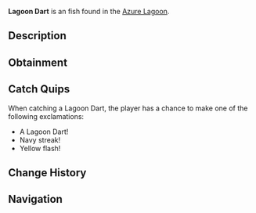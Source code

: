 {{FishInfobox
|image          = Lagoon Dart.png
|rarity         = Uncommon
|sea            = Second Sea
|location       = [[Azure Lagoon]]
|sublocation    = 
|sources        = Fishing Rod
|radar_location = 
|prog_speed     = -18
|xp             = 55
|weather        = Rain
|time           = Night
|season         = Summer
|bait           = Shrimp
|base_weight    = 72
|base_value     = 110
|weight_range   = 42
|base_chance    = 95
|base_resil     = 40
}}
'''Lagoon Dart''' is an {{Rarity|Uncommon}} fish found in the [[Azure Lagoon]].

== Description ==
{{Description|A light navy blue fish with yellow fins, streaking through lagoon currents.|Bestiary Entry}}

== Obtainment ==
{{Description|It dashes under the warm rain’s embrace.|Bestiary Hint}}
{{Fish Availability|
Azure Lagoon
|top_rods      = 
Free Spirit Rod\326400.79\211429.22;
Trident Rod\291179.29\278919.95;
Leviathan's Fang Rod\288161.1\265761.75;
Azure Of Lagoon\264636.55\251231.88;
Astralhook Rod\247705.61\0;
Fischer's Rod\220746.36\183105.09;
Plastic Rod\219001.14\185119.88;
Candy Cane Rod\201800.84\189695.08;
Fang of the Eclipse\243658.35\228494.78;
Blazebringer Rod\215204.56\217210.6;
Lucky Rod\192506.47\200410.82;
Verdant Shear Rod\223707.73\202560.98;
No-Life Rod\207054.32\190256.19;
Ethereal Prism Rod\189012.47\173673.19;
Seraphic Rod\188332.61\180403.36;
Challenger's Rod\177267.65\161948.06;
Rod Of The Forgotten Fang\175951.73\168022.47;
Rod Of The Exalted One\173641.79\161816.6;
Depthseeker Rod\172869.09\164854.39;
Avalanche Rod\166405.77\158876.91;
Volcanic Rod\165451.78\154340.45;
Rod Of The Depths\165139.46\151131.65;
Zeus Rod\164463.15\153418.21;
Steady Rod\139804.87\132347.39
|recommended   = Free Spirit Rod
}}

== Catch Quips ==
When catching a Lagoon Dart, the player has a chance to make one of the following exclamations:
* A Lagoon Dart!
* Navy streak!
* Yellow flash!

== Change History ==
{{Change History|{{subst:Current Version}}}}

== Navigation ==
{{Fish Navbox|Azure Lagoon}}